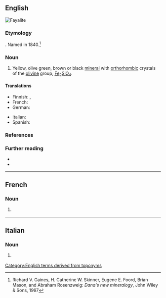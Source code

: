 ==English==
[[Image:Fayalite.jpg|thumb|Fayalite]]
{{wikipedia}}

===Etymology===
{{suffix|en|Fayal|ite|gloss1=Faial Island in the Azores}}. Named in 1840.<ref>Richard V. Gaines, H. Catherine W. Skinner, Eugene E. Foord, Brian Mason, and Abraham Rosenzweig: ''Dana's new mineralogy'', John Wiley & Sons, 1997</ref>

===Noun===
{{en-noun|~}}

# {{lb|en|mineral}} Yellow, olive green, brown or black [[mineral]] with [[orthorhombic]] crystals of the [[olivine]] group, [[iron|Fe]]<sub>2</sub>[[silicon|Si]][[oxygen|O]]<sub>4</sub>.

====Translations====
{{trans-top|iron-rich olivine mineral}}
* Finnish: {{t|fi|fajaliitti}}, {{t|fi|fayaliitti}}
* French: {{t+|fr|fayalite|f}}
* German: {{t|de|Fayalit|m}}
{{trans-mid}}
* Italian: {{t|it|fayalite|f}}
* Spanish: {{t|es|fayalita|f}}
{{trans-bottom}}

===References===
<references/>

===Further reading===
* {{R:WebMineral}}
* {{R:mindat}}

[[Category:English terms derived from toponyms]]

----

==French==

===Noun===
{{fr-noun|f}}

# {{lb|fr|mineral}} {{l|en|fayalite}}

----

==Italian==

===Noun===
{{it-noun|f}}

# {{lb|it|mineral}} {{l|en|fayalite}}